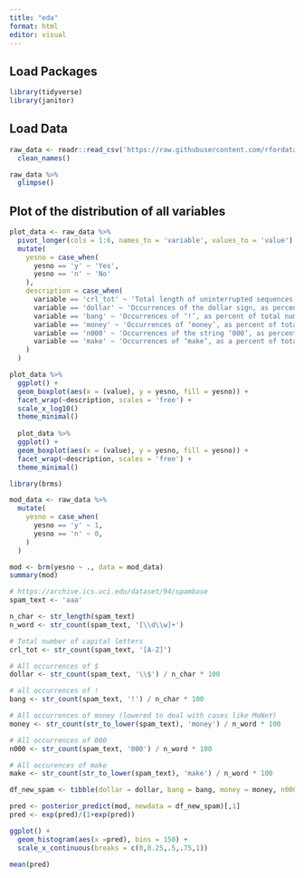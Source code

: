 ```yaml
---
title: "eda"
format: html
editor: visual
---
```


## Load Packages

```r
library(tidyverse)
library(janitor)
```

## Load Data

```r
raw_data <- readr::read_csv('https://raw.githubusercontent.com/rfordatascience/tidytuesday/master/data/2023/2023-08-15/spam.csv') %>%
  clean_names()
```

```r
raw_data %>%
  glimpse()
```

## Plot of the distribution of all variables

```r
plot_data <- raw_data %>%
  pivot_longer(cols = 1:6, names_to = 'variable', values_to = 'value') %>%
  mutate(
    yesno = case_when(
      yesno == 'y' ~ 'Yes',
      yesno == 'n' ~ 'No'
    ),
    description = case_when(
      variable == 'crl_tot' ~ 'Total length of uninterrupted sequences of capitals',
      variable == 'dollar' ~ 'Occurrences of the dollar sign, as percent of total number of characters',
      variable == 'bang' ~ 'Occurrences of ‘!’, as percent of total number of characters',
      variable == 'money' ~ 'Occurrences of ‘money’, as percent of total number of characters',
      variable == 'n000' ~ 'Occurrences of the string ‘000’, as percent of total number of words',
      variable == 'make' ~ 'Occurrences of ‘make’, as a percent of total number of words'
    )
  )
```

```r
plot_data %>%
  ggplot() +
  geom_boxplot(aes(x = (value), y = yesno, fill = yesno)) +
  facet_wrap(~description, scales = 'free') +
  scale_x_log10()
  theme_minimal()
  
  plot_data %>%
  ggplot() +
  geom_boxplot(aes(x = (value), y = yesno, fill = yesno)) +
  facet_wrap(~description, scales = 'free') +
  theme_minimal()
```

```r
library(brms)

mod_data <- raw_data %>%
  mutate(
    yesno = case_when(
      yesno == 'y' ~ 1,
      yesno == 'n' ~ 0,
    )
  )

mod <- brm(yesno ~ ., data = mod_data)
summary(mod)
```

```r
# https://archive.ics.uci.edu/dataset/94/spambase
spam_text <- 'aaa'

n_char <- str_length(spam_text)
n_word <- str_count(spam_text, '[\\d\\w]+')

# Total number of capital letters
crl_tot <- str_count(spam_text, '[A-Z]')

# All occurrences of $
dollar <- str_count(spam_text, '\\$') / n_char * 100

# all occurrences of !
bang <- str_count(spam_text, '!') / n_char * 100

# All occurrences of money (lowered to deal with cases like MoNeY)
money <- str_count(str_to_lower(spam_text), 'money') / n_word * 100

# All occurrences of 000
n000 <- str_count(spam_text, '000') / n_word * 100

# All occurences of make 
make <- str_count(str_to_lower(spam_text), 'make') / n_word * 100
```

```r
df_new_spam <- tibble(dollar = dollar, bang = bang, money = money, n000 = n000, make = make, crl_tot = crl_tot)

pred <- posterior_predict(mod, newdata = df_new_spam)[,1]
pred <- exp(pred)/(1+exp(pred))

ggplot() +
  geom_histogram(aes(x =pred), bins = 150) +
  scale_x_continuous(breaks = c(0,0.25,.5,.75,1))

mean(pred)
```